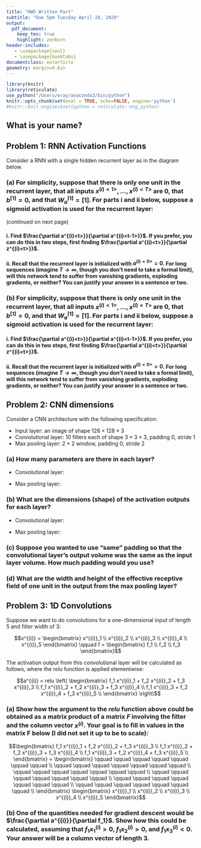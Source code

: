 ```yaml
---
title: "HW5 Written Part"
subtitle: "Due 5pm Tuesday April 28, 2020"
output:
  pdf_document:
    keep_tex: true
    highlight: zenburn
header-includes:
   - \usepackage{soul}
   - \usepackage{booktabs}
documentclass: extarticle
geometry: margin=0.6in
---
```


```r
library(knitr)
library(reticulate)
use_python("/Users/eray/anaconda3/bin/python")
knitr::opts_chunk$set(eval = TRUE, echo=FALSE, engine='python')
#knitr::knit_engines$set(python = reticulate::eng_python)
```

## What is your name?

## Problem 1: RNN Activation Functions

Consider a RNN with a single hidden recurrent layer as in the diagram below.

\includegraphics{rnn.png}

### (a) For simplicity, suppose that there is only one unit in the recurrent layer, that all inputs $x^{(i)<1>}, \ldots, x^{(i)<T>}$ are 0, that $b^{[1]} = 0$, and that $W_a^{[1]} = [1]$.  For parts i and ii below, suppose a sigmoid activation is used for the recurrent layer:

\begin{align*}
a^{(i)<t>} &= \frac{\exp\left(z^{(i)<t>}\right)}{1 + \exp\left(z^{(i)<t>}\right)} \text{ where} \\
z^{(i)<t>} &= b^{[1]} + W_a^{[1]} a^{(i)<t-1>} + W_x^{[1]} x^{(i)<t>}
\end{align*}

(continued on next page)

\newpage

#### i. Find $\frac{\partial a^{(i)<t>}}{\partial a^{(i)<t-1>}}$.  If you prefer, you can do this in two steps, first finding $\frac{\partial a^{(i)<t>}}{\partial z^{(i)<t>}}$.

\vspace{12cm}

#### ii. Recall that the recurrent layer is initialized with $a^{(i)<0>} = 0$.  For long sequences (imagine $T \rightarrow \infty$, though you don't need to take a formal limit), will this network tend to suffer from vanishing gradients, exploding gradients, or neither?  You can justify your answer in a sentence or two.

\newpage

### (b) For simplicity, suppose that there is only one unit in the recurrent layer, that all inputs $x^{(i)<1>}, \ldots, x^{(i)<T>}$ are 0, that $b^{[1]} = 0$, and that $W_a^{[1]} = [1]$.  For parts i and ii below, suppose a sigmoid activation is used for the recurrent layer:

\begin{align*}
a^{(i)<t>} &= \frac{\exp\left(2z^{(i)<t>}\right) - 1}{\exp\left(2z^{(i)<t>}\right) + 1} \text{ where} \\
z^{(i)<t>} &= b^{[1]} + W_a^{[1]} a^{(i)<t-1>} + W_x^{[1]} x^{(i)<t>}
\end{align*}

#### i. Find $\frac{\partial a^{(i)<t>}}{\partial a^{(i)<t-1>}}$.  If you prefer, you can do this in two steps, first finding $\frac{\partial a^{(i)<t>}}{\partial z^{(i)<t>}}$.

\vspace{12cm}

#### ii. Recall that the recurrent layer is initialized with $a^{(i)<0>} = 0$.  For long sequences (imagine $T \rightarrow \infty$, though you don't need to take a formal limit), will this network tend to suffer from vanishing gradients, exploding gradients, or neither?  You can justify your answer in a sentence or two.

\newpage

## Problem 2: CNN dimensions

Consider a CNN architecture with the following specification:

 * Input layer: an image of shape $128 \times 128 \times 3$
 * Convolutional layer: 10 filters each of shape $3 \times 3 \times 3$, padding 0, stride 1
 * Max pooling layer: $2 \times 2$ window, padding 0, stride 2

### (a) How many parameters are there in each layer?

 * Convolutional layer: 

\vspace{0.5cm}

 * Max pooling layer: 

\vspace{0.5cm}

### (b) What are the dimensions (shape) of the activation outputs for each layer?

 * Convolutional layer: 

\vspace{0.5cm}

 * Max pooling layer: 

\vspace{0.5cm}

### (c) Suppose you wanted to use "same" padding so that the convolutional layer's output volume was the same as the input layer volume.  How much padding would you use?

\vspace{2cm}

### (d) What are the width and height of the effective receptive field of one unit in the output from the max pooling layer?

\newpage

## Problem 3: 1D Convolutions

Suppose we want to do convolutions for a one-dimensional input of length 5 and filter width of 3:

$$x^{(i)} = \begin{bmatrix} x^{(i)}_1 \\ x^{(i)}_2 \\ x^{(i)}_3 \\ x^{(i)}_4 \\ x^{(i)}_5 \end{bmatrix} \qquad f = \begin{bmatrix} f_1 \\ f_2 \\ f_3 \end{bmatrix}$$

The activation output from this convolutional layer will be calculated as follows, where the $relu$ function is applied elementwise:

$$a^{(i)} = relu \left( \begin{bmatrix}
f_1 x^{(i)}_1 + f_2 x^{(i)}_2 + f_3 x^{(i)}_3 \\
f_1 x^{(i)}_2 + f_2 x^{(i)}_3 + f_3 x^{(i)}_4 \\
f_1 x^{(i)}_3 + f_2 x^{(i)}_4 + f_3 x^{(i)}_5 \\
\end{bmatrix} \right)$$

### (a) Show how the argument to the $relu$ function above could be obtained as a matrix product of a matrix $F$ involving the filter and the column vector $x^{(i)}$.  Your goal is to fill in values in the matrix F below (I did not set it up to be to scale):

$$\begin{bmatrix}
f_1 x^{(i)}_1 + f_2 x^{(i)}_2 + f_3 x^{(i)}_3 \\
f_1 x^{(i)}_2 + f_2 x^{(i)}_3 + f_3 x^{(i)}_4 \\
f_1 x^{(i)}_3 + f_2 x^{(i)}_4 + f_3 x^{(i)}_5 \\
\end{bmatrix} =
\begin{bmatrix}
\qquad \qquad \qquad \qquad \qquad \qquad \qquad \\
\qquad \qquad \qquad \qquad \qquad \qquad \qquad \\
\qquad \qquad \qquad \qquad \qquad \qquad \qquad \\
\qquad \qquad \qquad \qquad \qquad \qquad \qquad \\
\qquad \qquad \qquad \qquad \qquad \qquad \qquad \\
\qquad \qquad \qquad \qquad \qquad \qquad \qquad \\
\end{bmatrix} \begin{bmatrix} x^{(i)}_1 \\ x^{(i)}_2 \\ x^{(i)}_3 \\ x^{(i)}_4 \\ x^{(i)}_5 \end{bmatrix}$$

### (b) One of the quantities needed for gradient descent would be $\frac{\partial a^{(i)}}{\partial f_1}$.  Show how this could be calculated, assuming that $f_1 x^{(i)}_1 > 0$, $f_1 x^{(i)}_2 > 0$, and $f_1 x^{(i)}_3 < 0$.  Your answer will be a column vector of length 3.


